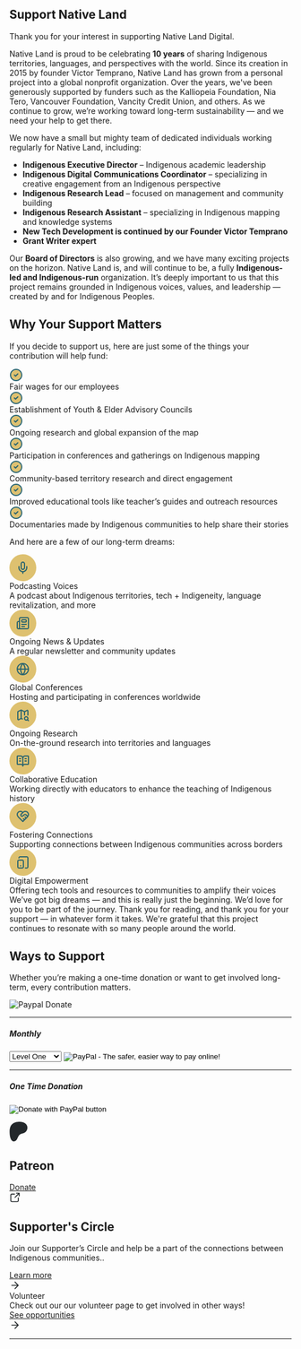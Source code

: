 ## Support Native Land

<div class="mt-4 nld-text-lg nld-text-teal-500">Thank you for your interest in supporting Native Land Digital.</div>

Native Land is proud to be celebrating **10 years** of sharing Indigenous territories, languages, and perspectives with the world. Since its creation in 2015 by founder Victor Temprano, Native Land has grown from a personal project into a global nonprofit organization. Over the years, we've been generously supported by funders such as the Kalliopeia Foundation, Nia Tero, Vancouver Foundation, Vancity Credit Union, and others. As we continue to grow, we’re working toward long-term sustainability — and we need your help to get there.

We now have a small but mighty team of dedicated individuals working regularly for Native Land, including:
- **Indigenous Executive Director** – Indigenous academic leadership
- **Indigenous Digital Communications Coordinator** – specializing in creative engagement from an Indigenous perspective
- **Indigenous Research Lead** – focused on management and community building
- **Indigenous Research Assistant** – specializing in Indigenous mapping and knowledge systems
- **New Tech Development is continued by our Founder Victor Temprano**
- **Grant Writer expert**

Our **Board of Directors** is also growing, and we have many exciting projects on the horizon.
Native Land is, and will continue to be, a fully **Indigenous-led and Indigenous-run** organization. It’s deeply important to us that this project remains grounded in Indigenous voices, values, and leadership — created by and for Indigenous Peoples.

## Why Your Support Matters

If you decide to support us, here are just some of the things your contribution will help fund:

<div className="flex items-center mt-4">
  <svg width="24" height="24" viewBox="0 0 24 24" fill="none" xmlns="http://www.w3.org/2000/svg">
    <path fill-rule="evenodd" clip-rule="evenodd" d="M12 3C7.02944 3 3 7.02944 3 12C3 16.9706 7.02944 21 12 21C16.9706 21 21 16.9706 21 12C21 7.02944 16.9706 3 12 3Z" fill="#DEC170"/>
    <path d="M14.293 9.29297C14.6835 8.90244 15.3165 8.90244 15.707 9.29297C16.0975 9.68349 16.0976 10.3165 15.707 10.707L11.707 14.707C11.3165 15.0976 10.6835 15.0975 10.293 14.707L8.29297 12.707C7.90244 12.3165 7.90244 11.6835 8.29297 11.293C8.65908 10.9269 9.23809 10.9043 9.63086 11.2246L9.70703 11.293L11 12.5859L14.293 9.29297Z" fill="#29646F"/>
    <path fill-rule="evenodd" clip-rule="evenodd" d="M12 1C18.0751 1 23 5.92487 23 12C23 18.0751 18.0751 23 12 23C5.92487 23 1 18.0751 1 12C1 5.92487 5.92487 1 12 1ZM12 3C7.02944 3 3 7.02944 3 12C3 16.9706 7.02944 21 12 21C16.9706 21 21 16.9706 21 12C21 7.02944 16.9706 3 12 3Z" fill="#29646F"/>
    </svg>
  <div className="nld-text-md ml-2.5 nld-font-noto">Fair wages for our employees</div>
</div>
<div className="flex items-center mt-1">
  <svg width="24" height="24" viewBox="0 0 24 24" fill="none" xmlns="http://www.w3.org/2000/svg">
    <path fill-rule="evenodd" clip-rule="evenodd" d="M12 3C7.02944 3 3 7.02944 3 12C3 16.9706 7.02944 21 12 21C16.9706 21 21 16.9706 21 12C21 7.02944 16.9706 3 12 3Z" fill="#DEC170"/>
    <path d="M14.293 9.29297C14.6835 8.90244 15.3165 8.90244 15.707 9.29297C16.0975 9.68349 16.0976 10.3165 15.707 10.707L11.707 14.707C11.3165 15.0976 10.6835 15.0975 10.293 14.707L8.29297 12.707C7.90244 12.3165 7.90244 11.6835 8.29297 11.293C8.65908 10.9269 9.23809 10.9043 9.63086 11.2246L9.70703 11.293L11 12.5859L14.293 9.29297Z" fill="#29646F"/>
    <path fill-rule="evenodd" clip-rule="evenodd" d="M12 1C18.0751 1 23 5.92487 23 12C23 18.0751 18.0751 23 12 23C5.92487 23 1 18.0751 1 12C1 5.92487 5.92487 1 12 1ZM12 3C7.02944 3 3 7.02944 3 12C3 16.9706 7.02944 21 12 21C16.9706 21 21 16.9706 21 12C21 7.02944 16.9706 3 12 3Z" fill="#29646F"/>
    </svg>
  <div className="nld-text-md ml-2.5 nld-font-noto">Establishment of Youth & Elder Advisory Councils</div>
</div>
<div className="flex items-center mt-1">
  <svg width="24" height="24" viewBox="0 0 24 24" fill="none" xmlns="http://www.w3.org/2000/svg">
    <path fill-rule="evenodd" clip-rule="evenodd" d="M12 3C7.02944 3 3 7.02944 3 12C3 16.9706 7.02944 21 12 21C16.9706 21 21 16.9706 21 12C21 7.02944 16.9706 3 12 3Z" fill="#DEC170"/>
    <path d="M14.293 9.29297C14.6835 8.90244 15.3165 8.90244 15.707 9.29297C16.0975 9.68349 16.0976 10.3165 15.707 10.707L11.707 14.707C11.3165 15.0976 10.6835 15.0975 10.293 14.707L8.29297 12.707C7.90244 12.3165 7.90244 11.6835 8.29297 11.293C8.65908 10.9269 9.23809 10.9043 9.63086 11.2246L9.70703 11.293L11 12.5859L14.293 9.29297Z" fill="#29646F"/>
    <path fill-rule="evenodd" clip-rule="evenodd" d="M12 1C18.0751 1 23 5.92487 23 12C23 18.0751 18.0751 23 12 23C5.92487 23 1 18.0751 1 12C1 5.92487 5.92487 1 12 1ZM12 3C7.02944 3 3 7.02944 3 12C3 16.9706 7.02944 21 12 21C16.9706 21 21 16.9706 21 12C21 7.02944 16.9706 3 12 3Z" fill="#29646F"/>
    </svg>
  <div className="nld-text-md ml-2.5 nld-font-noto">Ongoing research and global expansion of the map</div>
</div>
<div className="flex items-center mt-1">
  <svg width="24" height="24" viewBox="0 0 24 24" fill="none" xmlns="http://www.w3.org/2000/svg">
    <path fill-rule="evenodd" clip-rule="evenodd" d="M12 3C7.02944 3 3 7.02944 3 12C3 16.9706 7.02944 21 12 21C16.9706 21 21 16.9706 21 12C21 7.02944 16.9706 3 12 3Z" fill="#DEC170"/>
    <path d="M14.293 9.29297C14.6835 8.90244 15.3165 8.90244 15.707 9.29297C16.0975 9.68349 16.0976 10.3165 15.707 10.707L11.707 14.707C11.3165 15.0976 10.6835 15.0975 10.293 14.707L8.29297 12.707C7.90244 12.3165 7.90244 11.6835 8.29297 11.293C8.65908 10.9269 9.23809 10.9043 9.63086 11.2246L9.70703 11.293L11 12.5859L14.293 9.29297Z" fill="#29646F"/>
    <path fill-rule="evenodd" clip-rule="evenodd" d="M12 1C18.0751 1 23 5.92487 23 12C23 18.0751 18.0751 23 12 23C5.92487 23 1 18.0751 1 12C1 5.92487 5.92487 1 12 1ZM12 3C7.02944 3 3 7.02944 3 12C3 16.9706 7.02944 21 12 21C16.9706 21 21 16.9706 21 12C21 7.02944 16.9706 3 12 3Z" fill="#29646F"/>
    </svg>
  <div className="nld-text-md ml-2.5 nld-font-noto">Participation in conferences and gatherings on Indigenous mapping </div>
</div>
<div className="flex items-center mt-1">
  <svg width="24" height="24" viewBox="0 0 24 24" fill="none" xmlns="http://www.w3.org/2000/svg">
    <path fill-rule="evenodd" clip-rule="evenodd" d="M12 3C7.02944 3 3 7.02944 3 12C3 16.9706 7.02944 21 12 21C16.9706 21 21 16.9706 21 12C21 7.02944 16.9706 3 12 3Z" fill="#DEC170"/>
    <path d="M14.293 9.29297C14.6835 8.90244 15.3165 8.90244 15.707 9.29297C16.0975 9.68349 16.0976 10.3165 15.707 10.707L11.707 14.707C11.3165 15.0976 10.6835 15.0975 10.293 14.707L8.29297 12.707C7.90244 12.3165 7.90244 11.6835 8.29297 11.293C8.65908 10.9269 9.23809 10.9043 9.63086 11.2246L9.70703 11.293L11 12.5859L14.293 9.29297Z" fill="#29646F"/>
    <path fill-rule="evenodd" clip-rule="evenodd" d="M12 1C18.0751 1 23 5.92487 23 12C23 18.0751 18.0751 23 12 23C5.92487 23 1 18.0751 1 12C1 5.92487 5.92487 1 12 1ZM12 3C7.02944 3 3 7.02944 3 12C3 16.9706 7.02944 21 12 21C16.9706 21 21 16.9706 21 12C21 7.02944 16.9706 3 12 3Z" fill="#29646F"/>
    </svg>
  <div className="nld-text-md ml-2.5 nld-font-noto">Community-based territory research and direct engagement</div>
</div>
<div className="flex items-center mt-1">
  <svg width="24" height="24" viewBox="0 0 24 24" fill="none" xmlns="http://www.w3.org/2000/svg">
    <path fill-rule="evenodd" clip-rule="evenodd" d="M12 3C7.02944 3 3 7.02944 3 12C3 16.9706 7.02944 21 12 21C16.9706 21 21 16.9706 21 12C21 7.02944 16.9706 3 12 3Z" fill="#DEC170"/>
    <path d="M14.293 9.29297C14.6835 8.90244 15.3165 8.90244 15.707 9.29297C16.0975 9.68349 16.0976 10.3165 15.707 10.707L11.707 14.707C11.3165 15.0976 10.6835 15.0975 10.293 14.707L8.29297 12.707C7.90244 12.3165 7.90244 11.6835 8.29297 11.293C8.65908 10.9269 9.23809 10.9043 9.63086 11.2246L9.70703 11.293L11 12.5859L14.293 9.29297Z" fill="#29646F"/>
    <path fill-rule="evenodd" clip-rule="evenodd" d="M12 1C18.0751 1 23 5.92487 23 12C23 18.0751 18.0751 23 12 23C5.92487 23 1 18.0751 1 12C1 5.92487 5.92487 1 12 1ZM12 3C7.02944 3 3 7.02944 3 12C3 16.9706 7.02944 21 12 21C16.9706 21 21 16.9706 21 12C21 7.02944 16.9706 3 12 3Z" fill="#29646F"/>
    </svg>
  <div className="nld-text-md ml-2.5 nld-font-noto">Improved educational tools like teacher’s guides and outreach resources</div>
</div>
<div className="flex items-center mt-1">
  <svg width="24" height="24" viewBox="0 0 24 24" fill="none" xmlns="http://www.w3.org/2000/svg">
    <path fill-rule="evenodd" clip-rule="evenodd" d="M12 3C7.02944 3 3 7.02944 3 12C3 16.9706 7.02944 21 12 21C16.9706 21 21 16.9706 21 12C21 7.02944 16.9706 3 12 3Z" fill="#DEC170"/>
    <path d="M14.293 9.29297C14.6835 8.90244 15.3165 8.90244 15.707 9.29297C16.0975 9.68349 16.0976 10.3165 15.707 10.707L11.707 14.707C11.3165 15.0976 10.6835 15.0975 10.293 14.707L8.29297 12.707C7.90244 12.3165 7.90244 11.6835 8.29297 11.293C8.65908 10.9269 9.23809 10.9043 9.63086 11.2246L9.70703 11.293L11 12.5859L14.293 9.29297Z" fill="#29646F"/>
    <path fill-rule="evenodd" clip-rule="evenodd" d="M12 1C18.0751 1 23 5.92487 23 12C23 18.0751 18.0751 23 12 23C5.92487 23 1 18.0751 1 12C1 5.92487 5.92487 1 12 1ZM12 3C7.02944 3 3 7.02944 3 12C3 16.9706 7.02944 21 12 21C16.9706 21 21 16.9706 21 12C21 7.02944 16.9706 3 12 3Z" fill="#29646F"/>
    </svg>
  <div className="nld-text-md ml-2.5 nld-font-noto">Documentaries made by Indigenous communities to help share their stories</div>
</div>

And here are a few of our long-term dreams:
<div className="flex items-center mt-4">
  <svg width="48" height="48" viewBox="0 0 48 48" fill="none" xmlns="http://www.w3.org/2000/svg">
    <rect width="48" height="48" rx="24" fill="#DEC170"/>
    <path d="M31 21C31.5523 21 32 21.4477 32 22V24C32 26.1217 31.1575 28.1569 29.6572 29.6572C28.3947 30.9198 26.7529 31.7137 25 31.9346V34C25 34.5523 24.5523 35 24 35C23.4477 35 23 34.5523 23 34V31.9346C21.247 31.7138 19.6053 30.9198 18.3428 29.6572C16.9362 28.2507 16.1078 26.3739 16.0098 24.3965L16 24V22C16 21.4477 16.4477 21 17 21C17.5523 21 18 21.4477 18 22V24L18.0078 24.2979C18.0815 25.7807 18.703 27.1874 19.7578 28.2422C20.883 29.3674 22.4087 30 24 30L24.2979 29.9922C25.7807 29.9185 27.1874 29.297 28.2422 28.2422C29.297 27.1874 29.9185 25.7807 29.9922 24.2979L30 24V22C30 21.4477 30.4477 21 31 21ZM24 13C26.2091 13 28 14.7909 28 17V24C28 26.2091 26.2091 28 24 28C21.7909 28 20 26.2091 20 24V17C20 14.7909 21.7909 13 24 13ZM24 15C22.8954 15 22 15.8954 22 17V24C22 25.1046 22.8954 26 24 26C25.1046 26 26 25.1046 26 24V17C26 15.8954 25.1046 15 24 15Z" fill="#29646F"/>
  </svg>
  <div className="ml-4">
    <div className="nld-text-md font-semibold nld-text-teal-500">Podcasting Voices</div>
    <div className="nld-text-sm nld-text-grey-500">A podcast about Indigenous territories, tech + Indigeneity, language revitalization, and more</div>
  </div>
</div>
<div className="flex items-center mt-4">
  <svg width="48" height="48" viewBox="0 0 48 48" fill="none" xmlns="http://www.w3.org/2000/svg">
    <rect width="48" height="48" rx="24" fill="#DEC170"/>
    <path d="M27 29C27.5523 29 28 29.4477 28 30C28 30.5523 27.5523 31 27 31H22C21.4477 31 21 30.5523 21 30C21 29.4477 21.4477 29 22 29H27Z" fill="#29646F"/>
    <path d="M30 25C30.5523 25 31 25.4477 31 26C31 26.5523 30.5523 27 30 27H22C21.4477 27 21 26.5523 21 26C21 25.4477 21.4477 25 22 25H30Z" fill="#29646F"/>
    <path fill-rule="evenodd" clip-rule="evenodd" d="M29 17C30.1046 17 31 17.8954 31 19V21C31 22.1046 30.1046 23 29 23H23C21.8954 23 21 22.1046 21 21V19C21 17.8954 21.8954 17 23 17H29ZM23 21H29V19H23V21Z" fill="#29646F"/>
    <path fill-rule="evenodd" clip-rule="evenodd" d="M32 13C32.7957 13 33.5585 13.3163 34.1211 13.8789C34.6837 14.4415 35 15.2044 35 16V32C35 32.7957 34.6837 33.5585 34.1211 34.1211C33.5585 34.6837 32.7957 35 32 35H16C15.2044 35 14.4415 34.6837 13.8789 34.1211C13.3163 33.5585 13 32.7957 13 32V23C13 22.2044 13.3163 21.4415 13.8789 20.8789C14.4415 20.3163 15.2044 20 16 20H17V16C17 15.2044 17.3163 14.4415 17.8789 13.8789C18.4415 13.3163 19.2044 13 20 13H32ZM16 22C15.7348 22 15.4805 22.1054 15.293 22.293C15.1054 22.4805 15 22.7348 15 23V32C15 32.2652 15.1054 32.5195 15.293 32.707C15.4805 32.8946 15.7348 33 16 33C16.2652 33 16.5195 32.8946 16.707 32.707C16.8946 32.5195 17 32.2652 17 32V22H16ZM20 15C19.7348 15 19.4805 15.1054 19.293 15.293C19.1054 15.4805 19 15.7348 19 16V32C19 32.3444 18.937 32.6814 18.8242 33H32C32.2652 33 32.5195 32.8946 32.707 32.707C32.8946 32.5195 33 32.2652 33 32V16C33 15.7348 32.8946 15.4805 32.707 15.293C32.5195 15.1054 32.2652 15 32 15H20Z" fill="#29646F"/>
  </svg>
  <div className="ml-4">
    <div className="nld-text-md font-semibold nld-text-teal-500">Ongoing News & Updates</div>
    <div className="nld-text-sm nld-text-grey-500">A regular newsletter and community updates</div>
  </div>
</div>
<div className="flex items-center mt-4">
  <svg width="48" height="48" viewBox="0 0 48 48" fill="none" xmlns="http://www.w3.org/2000/svg">
    <rect width="48" height="48" rx="24" fill="#DEC170"/>
    <path d="M24 13C30.0751 13 35 17.9249 35 24C35 30.0751 30.0751 35 24 35C17.9249 35 13 30.0751 13 24C13 17.9249 17.9249 13 24 13ZM15.0566 25C15.4675 28.7159 18.1395 31.748 21.667 32.6924C20.1254 30.4163 19.2116 27.7618 19.0332 25H15.0566ZM28.9668 25C28.7884 27.762 27.8738 30.4162 26.332 32.6924C29.86 31.7483 32.5325 28.7162 32.9434 25H28.9668ZM21.0391 25C21.2425 27.7381 22.2753 30.3489 24 32.4834C25.7246 30.3489 26.7565 27.738 26.96 25H21.0391ZM21.666 15.3066C18.1388 16.2512 15.4675 19.2843 15.0566 23H19.0332C19.2117 20.2381 20.1243 17.5828 21.666 15.3066ZM24 15.5156C22.2751 17.6502 21.2435 20.2617 21.04 23H26.9609C26.7575 20.2616 25.7249 17.6502 24 15.5156ZM26.333 15.3066C27.8749 17.5829 28.7883 20.2379 28.9668 23H32.9434C32.5325 19.284 29.8607 16.251 26.333 15.3066Z" fill="#29646F"/>
  </svg>
  <div className="ml-4">
    <div className="nld-text-md font-semibold nld-text-teal-500">Global Conferences</div>
    <div className="nld-text-sm nld-text-grey-500">Hosting and participating in conferences worldwide</div>
  </div>
</div>
<div className="flex items-center mt-4">
  <svg width="48" height="48" viewBox="0 0 48 48" fill="none" xmlns="http://www.w3.org/2000/svg">
    <rect width="48" height="48" rx="24" fill="#DEC170"/>
    <path fill-rule="evenodd" clip-rule="evenodd" d="M30 26C32.2091 26 34 27.7909 34 30C34 30.7417 33.7972 31.4358 33.4453 32.0312L34.707 33.293L34.7754 33.3682C35.0959 33.7609 35.0732 34.3409 34.707 34.707C34.3409 35.0732 33.7609 35.0959 33.3682 34.7754L33.293 34.707L32.0313 33.4453C31.4358 33.7971 30.7418 34 30 34C27.7909 34 26 32.2091 26 30C26 27.7909 27.7909 26 30 26ZM30 28C28.8954 28 28 28.8954 28 30C28 31.1046 28.8954 32 30 32C30.4806 32 30.9207 31.8294 31.2656 31.5469C31.3019 31.4923 31.3445 31.4407 31.3926 31.3926C31.4407 31.3445 31.4923 31.3019 31.5469 31.2656C31.8294 30.9207 32 30.4806 32 30C32 28.8954 31.1046 28 30 28Z" fill="#29646F"/>
    <path fill-rule="evenodd" clip-rule="evenodd" d="M21 14.2363C21.4654 14.2363 21.9245 14.3447 22.3408 14.5527L26.5527 16.6592C26.6889 16.7272 26.8391 16.7623 26.9912 16.7637H27.0078C27.16 16.7625 27.3101 16.7271 27.4463 16.6592L31.1055 14.8291C31.4105 14.6767 31.7502 14.6046 32.0908 14.6201C32.4315 14.6356 32.7628 14.7375 33.0527 14.917C33.3426 15.0965 33.5823 15.3475 33.7481 15.6455C33.9135 15.9431 34.0002 16.2786 34 16.6191V24C33.9999 24.5522 33.5522 25 33 25C32.4478 25 32.0002 24.5522 32 24V16.6172L28.3418 18.4473L28.3408 18.4482C28.2301 18.5035 28.116 18.5507 28 18.5918V24L27.9951 24.1016C27.9441 24.606 27.5179 25 27 25C26.4821 25 26.0559 24.606 26.0049 24.1016L26 24V18.5918C25.884 18.5507 25.7699 18.5035 25.6592 18.4482L22 16.6172V29.4082C22.1162 29.4493 22.23 29.4983 22.3408 29.5537L23.4463 30.1055C23.9404 30.3521 24.1412 30.9531 23.8945 31.4473C23.6632 31.9099 23.1212 32.1155 22.6475 31.9365L22.5537 31.8945L21.4473 31.3428C21.3085 31.2734 21.1552 31.2373 21 31.2373C20.8449 31.2373 20.6915 31.2725 20.5527 31.3418L16.8945 33.1729C16.5894 33.3252 16.249 33.3974 15.9082 33.3818C15.5675 33.3662 15.2362 33.2636 14.9463 33.084C14.6563 32.9042 14.4166 32.6528 14.251 32.3545C14.0854 32.0562 13.9992 31.7201 14 31.3789V18.6182L14.0049 18.4785C14.0276 18.156 14.1281 17.8426 14.2988 17.5664C14.494 17.2509 14.7736 16.9961 15.1055 16.8301L19.6592 14.5527L19.8174 14.4795C20.1905 14.3194 20.5928 14.2363 21 14.2363ZM16 18.6182V31.3838L19.6592 29.5537L19.8174 29.4805C19.8775 29.4547 19.9385 29.4309 20 29.4092V16.6172L16 18.6182Z" fill="#29646F"/>
  </svg>
  <div className="ml-4">
    <div className="nld-text-md font-semibold nld-text-teal-500">Ongoing Research</div>
    <div className="nld-text-sm nld-text-grey-500">On-the-ground research into territories and languages</div>
  </div>
</div>
<div className="flex items-center mt-4">
  <svg width="48" height="48" viewBox="0 0 48 48" fill="none" xmlns="http://www.w3.org/2000/svg">
    <rect width="48" height="48" rx="24" fill="#DEC170"/>
    <path d="M20 23C20.5523 23 21 23.4477 21 24C21 24.5523 20.5523 25 20 25H18C17.4477 25 17 24.5523 17 24C17 23.4477 17.4477 23 18 23H20Z" fill="#29646F"/>
    <path d="M20 19C20.5523 19 21 19.4477 21 20C21 20.5523 20.5523 21 20 21H18C17.4477 21 17 20.5523 17 20C17 19.4477 17.4477 19 18 19H20Z" fill="#29646F"/>
    <path d="M30 23C30.5523 23 31 23.4477 31 24C31 24.5523 30.5523 25 30 25H28C27.4477 25 27 24.5523 27 24C27 23.4477 27.4477 23 28 23H30Z" fill="#29646F"/>
    <path d="M30 19C30.5523 19 31 19.4477 31 20C31 20.5523 30.5523 21 30 21H28C27.4477 21 27 20.5523 27 20C27 19.4477 27.4477 19 28 19H30Z" fill="#29646F"/>
    <path fill-rule="evenodd" clip-rule="evenodd" d="M20 14C21.3261 14 22.5975 14.5272 23.5352 15.4648C23.7036 15.6333 23.8587 15.8126 24 16.001C24.1413 15.8126 24.2964 15.6333 24.4648 15.4648C25.4025 14.5272 26.6739 14 28 14H33C33.5304 14 34.039 14.2109 34.4141 14.5859C34.7891 14.961 35 15.4696 35 16V29C35 29.5304 34.7891 30.039 34.4141 30.4141C34.039 30.7891 33.5304 31 33 31H27C26.4696 31 25.961 31.2109 25.5859 31.5859C25.2109 31.961 25 32.4696 25 33C25 33.5523 24.5523 34 24 34C23.4477 34 23 33.5523 23 33C23 32.4696 22.7891 31.961 22.4141 31.5859C22.0858 31.2577 21.6553 31.0551 21.1973 31.0098L21 31H15C14.4696 31 13.961 30.7891 13.5859 30.4141C13.2109 30.039 13 29.5304 13 29V16C13 15.4696 13.2109 14.961 13.5859 14.5859C13.961 14.2109 14.4696 14 15 14H20ZM15 29H21C21.7085 29 22.397 29.1887 23 29.5371V19C23 18.2044 22.6837 17.4415 22.1211 16.8789C21.5585 16.3163 20.7956 16 20 16H15V29ZM28 16C27.2044 16 26.4415 16.3163 25.8789 16.8789C25.3163 17.4415 25 18.2044 25 19V29.5371C25.603 29.1887 26.2915 29 27 29H33V16H28Z" fill="#29646F"/>
  </svg>
  <div className="ml-4">
    <div className="nld-text-md font-semibold nld-text-teal-500">Collaborative Education</div>
    <div className="nld-text-sm nld-text-grey-500">Working directly with educators to enhance the teaching of Indigenous history</div>
  </div>
</div>
<div className="flex items-center mt-4">
  <svg width="48" height="48" viewBox="0 0 48 48" fill="none" xmlns="http://www.w3.org/2000/svg">
    <rect width="48" height="48" rx="24" fill="#DEC170"/>
    <path fill-rule="evenodd" clip-rule="evenodd" d="M28.5 14C30.2239 14 31.8777 14.6843 33.0967 15.9033C34.3157 17.1223 35 18.7761 35 20.5C35 21.9885 34.4641 23.2598 33.7383 24.3457C33.7113 24.3953 33.6796 24.4427 33.6436 24.4883C33.0524 25.3405 32.3495 26.0752 31.7061 26.7061L31.707 26.707L24.707 33.707C24.3165 34.0976 23.6835 34.0976 23.293 33.707L16.3047 26.7188C14.7991 25.2633 13 23.253 13 20.5C13 18.7761 13.6843 17.1223 14.9033 15.9033C16.1223 14.6843 17.7761 14 19.5 14C20.4802 14 21.3734 14.14 22.2471 14.5205C22.8603 14.7876 23.4318 15.1612 24 15.6416C24.5682 15.1612 25.1397 14.7876 25.7529 14.5205C26.6266 14.14 27.5198 14 28.5 14ZM19.5 16C18.3065 16 17.1623 16.4744 16.3184 17.3184C15.4744 18.1623 15 19.3065 15 20.5C15 22.116 15.9195 23.4583 17.1504 24.7363L24 31.5859L25.5859 30L24.293 28.707C23.9025 28.3165 23.9025 27.6835 24.293 27.293C24.6835 26.9024 25.3165 26.9025 25.707 27.293L27 28.5859L28.5859 27L27.293 25.707C26.9025 25.3165 26.9025 24.6835 27.293 24.293C27.6835 23.9024 28.3165 23.9025 28.707 24.293L30 25.5859L30.2998 25.2861C30.7333 24.8614 31.1411 24.4331 31.5039 23.9961L29.2314 21.9541L29.2275 21.9502C28.8928 21.6467 28.4568 21.4786 28.0049 21.4785C27.5549 21.4786 27.1193 21.6441 26.7852 21.9453L26.7861 21.9463L24.7158 23.8467L24.707 23.8545C23.4471 24.9839 21.5328 24.9478 20.332 23.7471L20.333 23.7461C20.0377 23.4521 19.8018 23.1035 19.6416 22.7188C19.4809 22.3327 19.3984 21.9182 19.3984 21.5C19.3984 21.0818 19.4809 20.6673 19.6416 20.2812C19.8023 19.8953 20.0383 19.5446 20.335 19.25L22.5488 17.0352C22.1608 16.7259 21.8014 16.5083 21.4482 16.3545C20.8869 16.11 20.2798 16 19.5 16ZM28.5 16C27.7202 16 27.1131 16.11 26.5518 16.3545C25.984 16.6018 25.4 17.0141 24.707 17.707L21.7441 20.6699C21.6347 20.7786 21.5476 20.9084 21.4883 21.0508C21.4291 21.1931 21.3984 21.3458 21.3984 21.5C21.3984 21.6542 21.4291 21.8069 21.4883 21.9492C21.5476 22.0916 21.6347 22.2214 21.7441 22.3301L21.7471 22.333C22.1862 22.7719 22.8921 22.7954 23.3721 22.3652L25.4336 20.4736L25.4375 20.4697C26.1403 19.8321 27.056 19.4786 28.0049 19.4785C28.9519 19.4786 29.8652 19.8306 30.5674 20.4658L32.6006 22.293C32.8517 21.7276 33 21.1354 33 20.5C33 19.3065 32.5256 18.1623 31.6816 17.3184C30.8377 16.4744 29.6935 16 28.5 16Z" fill="#29646F"/>
  </svg>
  <div className="ml-4">
    <div className="nld-text-md font-semibold nld-text-teal-500">Fostering Connections</div>
    <div className="nld-text-sm nld-text-grey-500">Supporting connections between Indigenous communities across borders</div>
  </div>
</div>
<div className="flex items-center mt-4">
  <svg width="48" height="48" viewBox="0 0 48 48" fill="none" xmlns="http://www.w3.org/2000/svg">
    <rect width="48" height="48" rx="24" fill="#DEC170"/>
    <path d="M20.0098 29C20.5621 29 21.0098 29.4477 21.0098 30C21.0098 30.5523 20.5621 31 20.0098 31H20C19.4477 31 19 30.5523 19 30C19 29.4477 19.4477 29 20 29H20.0098Z" fill="#29646F"/>
    <path fill-rule="evenodd" clip-rule="evenodd" d="M23 19C24.6569 19 26 20.3431 26 22V32C26 33.6569 24.6569 35 23 35H17C15.3431 35 14 33.6569 14 32V22C14 20.3431 15.3431 19 17 19H23ZM17 21C16.4477 21 16 21.4477 16 22V32C16 32.5523 16.4477 33 17 33H23C23.5523 33 24 32.5523 24 32V22C24 21.4477 23.5523 21 23 21H17Z" fill="#29646F"/>
    <path d="M31 13C31.7957 13 32.5585 13.3163 33.1211 13.8789C33.6837 14.4415 34 15.2044 34 16V32C34 32.7957 33.6837 33.5585 33.1211 34.1211C32.5585 34.6837 31.7957 35 31 35H28.5996C28.0475 34.9998 27.5996 34.5522 27.5996 34C27.5996 33.4478 28.0475 33.0002 28.5996 33H31C31.2652 33 31.5195 32.8946 31.707 32.707C31.8946 32.5195 32 32.2652 32 32V16C32 15.7348 31.8946 15.4805 31.707 15.293C31.5195 15.1054 31.2652 15 31 15H19C18.7348 15 18.4805 15.1054 18.293 15.293C18.1054 15.4805 18 15.7348 18 16C18 16.5523 17.5523 17 17 17C16.4477 17 16 16.5523 16 16C16 15.2044 16.3163 14.4415 16.8789 13.8789C17.4415 13.3163 18.2044 13 19 13H31Z" fill="#29646F"/>
  </svg>
  <div className="ml-4">
    <div className="nld-text-md font-semibold nld-text-teal-500">Digital Empowerment</div>
    <div className="nld-text-sm nld-text-grey-500">Offering tech tools and resources to communities to amplify their voices</div>
  </div>
</div>

<div class="mt-4 nld-text-lg nld-text-teal-500">We’ve got big dreams — and this is really just the beginning. We’d love for you to be part of the journey. Thank you for reading, and thank you for your support — in whatever form it takes. We're grateful that this project continues to resonate with so many people around the world.</div>

## Ways to Support 

Whether you’re making a one-time donation or want to get involved long-term, every contribution matters.

<div className="grid grid-cols-2 gap-8 m-auto mt-8">
  <div className="nld-bg-teal-500 rounded-xl">
    <div className="w-full m-4">
      <img style={{ margin : '0 auto'}} src="https://d75cfcm8x0ifj.cloudfront.net/paypal-donate.png" alt="Paypal Donate" />
    </div>
    <hr className="border-whit w-5/6 m-auto my-4" />
    <div>
      <form className="text-center" action="https://www.paypal.com/cgi-bin/webscr" method="post" target="_top">
          <input name="cmd" type="hidden" value="_s-xclick" />
          <input name="hosted_button_id" type="hidden" value="Y88A8B6GCV6S2" />
          <input name="on0" type="hidden" value="Supporter Levels" />
          <h5 className="nld-text-lg font-semibold text-white">Monthly</h5>
          <select className="my-2.5 text-sm capitalize h-12 border border-gray-300 text-gray-600 text-base rounded-lg block w-5/6 m-auto py-2.5 px-4 focus:outline-none" name="os0">
            <option value="Level One">Level One</option>
            <option value="Level Two">Level Two</option>
            <option value="Level Three">Level Three</option>
          </select>
          <input name="currency_code" type="hidden" value="USD" />
          <input className="mt-4" alt="PayPal - The safer, easier way to pay online!" name="submit" src="https://www.paypalobjects.com/en_US/i/btn/btn_subscribeCC_LG.gif" type="image" />
          <img src="https://www.paypalobjects.com/en_US/i/scr/pixel.gif" alt="" />
      </form>
    </div>
    <hr className="border-whit w-5/6 m-auto my-4" />
    <div>
      <form className="text-center" action="https://www.paypal.com/donate?hosted_button_id=NPGUNMQBBRNFJ" method="post" target="_top">
        <h5 className="nld-text-lg font-semibold text-white">One Time Donation</h5>
        <input name="hosted_button_id" type="hidden" value="Y4VQ7Q5LH9SS2" />
        <input className="mt-4" title="PayPal - The safer, easier way to pay online!" alt="Donate with PayPal button" name="submit" src="https://www.paypalobjects.com/en_US/i/btn/btn_donateCC_LG.gif" type="image" />
        <img src="https://www.paypal.com/en_CA/i/scr/pixel.gif" alt="" />
      </form>
    </div>
  </div>
  <div>
    <div className="nld-bg-green-500 rounded-lg p-8">
      <div className="flex items-center">
        <svg width="33" height="36" viewBox="0 0 33 36" fill="none" xmlns="http://www.w3.org/2000/svg">
          <path d="M32.1623 10.503C32.1623 6.01731 28.6923 2.36429 24.6352 1.04813C19.5905 -0.590355 12.9443 -0.348611 8.11314 1.93452C2.26768 4.70115 0.452653 10.7716 0.372578 16.8421C0.319195 21.8112 0.799645 34.946 8.16652 35.0266C13.6383 35.1071 14.439 28.016 16.9747 24.6047C18.7631 22.1873 21.0852 21.4889 23.9412 20.7905C28.8525 19.5818 32.1889 15.6871 32.1623 10.5299V10.503Z" fill="#23282B"/>
        </svg>
        <h2 className="uppercase nld-font-h3 text-black ml-4 mb-2.5">Patreon</h2>
      </div>
      <div className="mt-4">
        <a className="rounded-full border border-black px-4 py-2.5 items-center inline-flex" href="/">
          <div className="text-black">Donate</div>
          <svg className="ml-2.5 inline" width="20" height="20" viewBox="0 0 20 20" fill="none" xmlns="http://www.w3.org/2000/svg">
            <path d="M9.16699 3.33301C9.62708 3.33318 10 3.70686 10 4.16699C9.99982 4.62697 9.62697 4.99982 9.16699 5H4.16699C3.94598 5 3.73343 5.08786 3.57715 5.24414C3.42105 5.40033 3.33309 5.61219 3.33301 5.83301V15.833C3.33301 16.054 3.42087 16.2666 3.57715 16.4229C3.73343 16.5791 3.94598 16.667 4.16699 16.667H14.167C14.3878 16.6669 14.5997 16.579 14.7559 16.4229C14.9121 16.2666 15 16.054 15 15.833V10.833C15.0002 10.373 15.373 10.0002 15.833 10C16.2931 10 16.6668 10.3729 16.667 10.833V15.833C16.667 16.4959 16.4032 17.1318 15.9346 17.6006C15.4658 18.0693 14.8299 18.3329 14.167 18.333H4.16699C3.50395 18.333 2.86825 18.0694 2.39941 17.6006C1.93057 17.1317 1.66699 16.496 1.66699 15.833V5.83301C1.66708 5.17008 1.93065 4.53419 2.39941 4.06543C2.86822 3.59679 3.5041 3.33301 4.16699 3.33301H9.16699ZM17.5 1.66699C17.5419 1.66699 17.5828 1.67176 17.623 1.67773C17.637 1.67982 17.6512 1.6808 17.665 1.68359C17.6796 1.68652 17.6937 1.69066 17.708 1.69434C17.7184 1.69701 17.729 1.69907 17.7393 1.70215C17.7525 1.70612 17.7653 1.71121 17.7783 1.71582C17.8917 1.75596 17.9982 1.82044 18.0889 1.91113C18.1188 1.94103 18.1455 1.97286 18.1699 2.00586C18.1782 2.01712 18.1866 2.02835 18.1943 2.04004C18.2322 2.09711 18.2618 2.15785 18.2842 2.2207C18.2888 2.23367 18.2939 2.24651 18.2979 2.25977C18.3093 2.29789 18.3164 2.33686 18.3223 2.37598C18.3283 2.41653 18.333 2.45776 18.333 2.5V7.5C18.333 7.96024 17.9602 8.33301 17.5 8.33301C17.0398 8.33301 16.667 7.96024 16.667 7.5V4.51074L10.5889 10.5889C10.2634 10.9143 9.73656 10.9143 9.41113 10.5889C9.08572 10.2634 9.08573 9.73657 9.41113 9.41113L15.4893 3.33301H12.5C12.0398 3.33301 11.667 2.96024 11.667 2.5C11.667 2.03976 12.0398 1.66699 12.5 1.66699H17.5Z" fill="#23282B"/>
          </svg>
        </a>
      </div>
    </div>
    <div className="nld-bg-yellow-500 rounded-lg p-8 mt-4">
      <h2 className="nld-font-h3 text-black">Supporter's Circle</h2>
      <p className="mt-4 text-black nld-font-lg">Join our Supporter’s Circle and help be a part of the connections between Indigenous communities..</p>
      <div className="mt-4">
        <a className="rounded-full border border-black px-4 py-2.5 items-center inline-flex" href="/">
          <div className="text-black">Learn more</div>
          <svg className="ml-2.5 inline" width="20" height="20" viewBox="0 0 20 20" fill="none" xmlns="http://www.w3.org/2000/svg">
            <path d="M9.41073 3.57757C9.73616 3.25214 10.2637 3.25214 10.5891 3.57757L16.4224 9.41091C16.4623 9.45075 16.4979 9.49471 16.5291 9.54193C16.5497 9.57317 16.5676 9.60561 16.5836 9.63877C16.6017 9.67643 16.6176 9.71541 16.63 9.75596C16.6351 9.77287 16.6389 9.79009 16.643 9.80723C16.6577 9.86919 16.6666 9.93364 16.6666 10.0001C16.6666 10.0693 16.6564 10.136 16.6405 10.2003C16.6371 10.2144 16.6342 10.2287 16.63 10.2426C16.6175 10.2834 16.6018 10.3227 16.5836 10.3606C16.5669 10.3953 16.5476 10.4289 16.5258 10.4615C16.5153 10.4772 16.5039 10.4922 16.4924 10.5071C16.4707 10.5353 16.4483 10.5635 16.4224 10.5893L10.5891 16.4226C10.2637 16.748 9.73614 16.748 9.41073 16.4226C9.08531 16.0972 9.08535 15.5697 9.41073 15.2442L13.8215 10.8334H4.16659C3.70637 10.8334 3.33329 10.4603 3.33325 10.0001C3.33325 9.53986 3.70635 9.16677 4.16659 9.16677H13.8215L9.41073 4.75596C9.08531 4.43054 9.08535 3.90302 9.41073 3.57757Z" fill="#23282B"/>
          </svg>
        </a>
      </div>
    </div>
  </div>
</div>

<div className="nld-bg-grey-50 p-4 mt-4 rounded-xl">
  <div className="nld-font-h5 uppercase nld-text-teal-500">Volunteer</div>
  Check out our our volunteer page to get involved in other ways!
  <a className="rounded-full border border-black px-4 py-2.5 items-center inline-flex mt-4" href="https://native-land.ca/how-to-contribute/jobs">
    <div className="nld-text-grey-500">See opportunities</div>
    <svg className="ml-2.5 inline" width="20" height="20" viewBox="0 0 20 20" fill="none" xmlns="http://www.w3.org/2000/svg">
      <path d="M9.41073 3.57757C9.73616 3.25214 10.2637 3.25214 10.5891 3.57757L16.4224 9.41091C16.4623 9.45075 16.4979 9.49471 16.5291 9.54193C16.5497 9.57317 16.5676 9.60561 16.5836 9.63877C16.6017 9.67643 16.6176 9.71541 16.63 9.75596C16.6351 9.77287 16.6389 9.79009 16.643 9.80723C16.6577 9.86919 16.6666 9.93364 16.6666 10.0001C16.6666 10.0693 16.6564 10.136 16.6405 10.2003C16.6371 10.2144 16.6342 10.2287 16.63 10.2426C16.6175 10.2834 16.6018 10.3227 16.5836 10.3606C16.5669 10.3953 16.5476 10.4289 16.5258 10.4615C16.5153 10.4772 16.5039 10.4922 16.4924 10.5071C16.4707 10.5353 16.4483 10.5635 16.4224 10.5893L10.5891 16.4226C10.2637 16.748 9.73614 16.748 9.41073 16.4226C9.08531 16.0972 9.08535 15.5697 9.41073 15.2442L13.8215 10.8334H4.16659C3.70637 10.8334 3.33329 10.4603 3.33325 10.0001C3.33325 9.53986 3.70635 9.16677 4.16659 9.16677H13.8215L9.41073 4.75596C9.08531 4.43054 9.08535 3.90302 9.41073 3.57757Z" fill="#23282B"/>
    </svg>
  </a>
</div>

---
